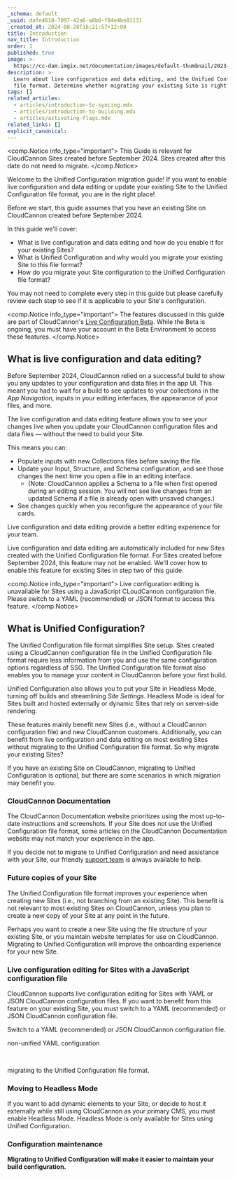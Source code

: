 ```yaml
---
_schema: default
_uuid: dafe4618-7097-42a8-a8b0-f84e4be81131
_created_at: 2024-08-28T16:21:57+12:00
title: Introduction
nav_title: Introduction
order: 1
published: true
image: >-
  https://cc-dam.imgix.net/documentation/images/default-thumbnail/2023-Q4/CloudCannon-Documentation-Thumbnail.png
description: >-
  Learn about live configuration and data editing, and the Unified Configuration
  file format. Determine whether migrating your existing Site is right for you.
tags: []
related_articles:
  - articles/introduction-to-syncing.mdx
  - articles/introduction-to-building.mdx
  - articles/activating-flags.mdx
related_links: []
explicit_canonical:
---
```

<comp.Notice info_type="important">
  This Guide is relevant for CloudCannon Sites created before September 2024. Sites created after this date do not need to migrate.
</comp.Notice>

Welcome to the Unified Configuration migration guide! If you want to enable live configuration and data editing or update your existing Site to the Unified Configuration file format, you are in the right place!

Before we start, this guide assumes that you have an existing Site on CloudCannon created before September 2024.

In this guide we'll cover:

* What is live configuration and data editing and how do you enable it for your existing Sites?
* What is Unified Configuration and why would you migrate your existing Site to this file format?
* How do you migrate your Site configuration to the Unified Configuration file format?

You may not need to complete every step in this guide but please carefully review each step to see if it is applicable to your Site's configuration.

<comp.Notice info_type="important">
  The features discussed in this guide are part of CloudCannon's [Live Configuration Beta](/documentation/articles/beta/). While the Beta is ongoing, you must have your account in the Beta Environment to access these features.
</comp.Notice>

## What is live configuration and data editing?

Before September 2024, CloudCannon relied on a successful build to show you any updates to your configuration and data files in the app UI. This meant you had to wait for a build to see updates to your collections in the *App Navigation*, inputs in your editing interfaces, the appearance of your files, and more.

The live configuration and data editing feature allows you to see your changes live when you update your CloudCannon configuration files and data files — without the need to build your Site.

This means you can:

* Populate inputs with new Collections files before saving the file.
* Update your Input, Structure, and Schema configuration, and see those changes the next time you open a file in an editing interface.
  * (Note: CloudCannon applies a Schema to a file when first opened during an editing session. You will not see live changes from an updated Schema if a file is already open with unsaved changes.)
* See changes quickly when you reconfigure the appearance of your file cards.

Live configuration and data editing provide a better editing experience for your team.

Live configuration and data editing are automatically included for new Sites created with the Unified Configuration file format. For Sites created before September 2024, this feature may not be enabled. We'll cover how to enable this feature for existing Sites in step two of this guide.

<comp.Notice info_type="important">
  Live configuration editing is unavailable for Sites using a JavaScript CLoudCannon configuration file. Please switch to a YAML (recommended) or JSON format to access this feature.
</comp.Notice>

## What is Unified Configuration?

The Unified Configuration file format simplifies Site setup. Sites created using a CloudCannon configuration file in the Unified Configuration file format require less information from you and use the same configuration options regardless of SSG. The Unified Configuration file format also enables you to manage your content in CloudCannon before your first build.

Unified Configuration also allows you to put your Site in Headless Mode, turning off builds and streamlining *Site Settings*. Headless Mode is ideal for Sites built and hosted externally or dynamic Sites that rely on server-side rendering.

These features mainly benefit new Sites (i.e., without a CloudCannon configuration file) and new CloudCannon customers. Additionally, you can benefit from live configuration and data editing on most existing Sites without migrating to the Unified Configuration file format. So why migrate your existing Sites?

If you have an existing Site on CloudCannon, migrating to Unified Configuration is optional, but there are some scenarios in which migration may benefit you.

### CloudCannon Documentation

The CloudCannon Documentation website prioritizes using the most up-to-date instructions and screenshots. If your Site does not use the Unified Configuration file format, some articles on the CloudCannon Documentation website may not match your experience in the app.

If you decide not to migrate to Unified Configuration and need assistance with your Site, our friendly [support team](/support/) is always available to help.

### Future copies of your Site

The Unified Configuration file format improves your experience when creating new Sites (i.e., not branching from an existing Site). This benefit is not relevant to most existing Sites on CloudCannon, unless you plan to create a new copy of your Site at any point in the future.

Perhaps you want to create a new Site using the file structure of your existing Site, or you maintain website templates for use on CloudCannon. Migrating to Unified Configuration will improve the onboarding experience for your new Site.

### Live configuration editing for Sites with a JavaScript configuration file

CloudCannon supports live configuration editing for Sites with YAML or JSON CloudCannon configuration files. If you want to benefit from this feature on your existing Site, you must switch to a YAML (recommended) or JSON CloudCannon configuration file.

Switch to a YAML (recommended) or JSON CloudCannon configuration file.

non-unified YAML configuration

&nbsp;

migrating to the Unified Configuration file format.

### Moving to Headless Mode

If you want to add dynamic elements to your Site, or decide to host it externally while still using CloudCannon as your primary CMS, you must enable Headless Mode. Headless Mode is only available for Sites using Unified Configuration.

### Configuration maintenance

**Migrating to Unified Configuration will make it easier to maintain your build configuration.**